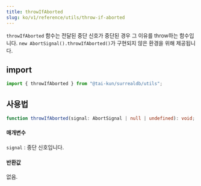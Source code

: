 ```yaml
---
title: throwIfAborted
slug: ko/v1/reference/utils/throw-if-aborted
---
```


`throwIfAborted` 함수는 전달된 중단 신호가 중단된 경우 그 이유를 throw하는 함수입니다. `new AbortSignal().throwIfAborted()`가 구현되지 않은 환경을 위해 제공됩니다.

## import

```typescript
import { throwIfAborted } from "@tai-kun/surrealdb/utils";
```

## 사용법

```typescript
function throwIfAborted(signal: AbortSignal | null | undefined): void;
```

#### 매개변수

`signal`
: 중단 신호입니다.

#### 반환값

없음.
